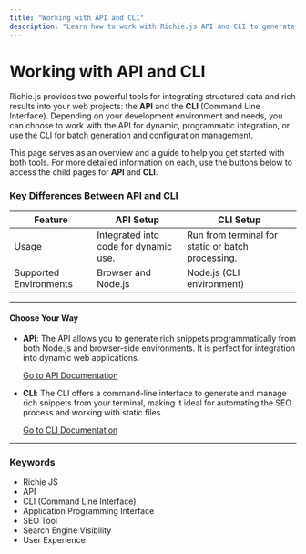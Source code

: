 ```yaml
---
title: "Working with API and CLI"
description: "Learn how to work with Richie.js API and CLI to generate rich snippets and improve SEO visibility."
---
```


# **Working with API and CLI**

Richie.js provides two powerful tools for integrating structured data and rich results into your web projects: the **API** and the **CLI** (Command Line Interface). Depending on your development environment and needs, you can choose to work with the API for dynamic, programmatic integration, or use the CLI for batch generation and configuration management.

This page serves as an overview and a guide to help you get started with both tools. For more detailed information on each, use the buttons below to access the child pages for **API** and **CLI**.

### **Key Differences Between API and CLI**


<Table id="env">
  <thead>
    <Tr>
      <Th>Feature</Th>
      <Th>API Setup</Th>
      <Th>CLI Setup</Th>
    </Tr>
  </thead>
  <tbody>
    <Tr>
      <Td>Usage</Td>
      <Td>Integrated into code for dynamic use.</Td>
      <Td>Run from terminal for static or batch processing.</Td>
    </Tr>
    <Tr>
      <Td>Supported Environments</Td>
      <Td>Browser and Node.js</Td>
      <Td>Node.js (CLI environment)</Td>
    </Tr>
  </tbody>
</Table>

---

#### **Choose Your Way**

- **API**: The API allows you to generate rich snippets programmatically from both Node.js and browser-side environments. It is perfect for integration into dynamic web applications.

  [Go to API Documentation](/docs/working-with-richie-js-api-and-cli/api)

- **CLI**: The CLI offers a command-line interface to generate and manage rich snippets from your terminal, making it ideal for automating the SEO process and working with static files.

  [Go to CLI Documentation](/docs/working-with-richie-js-api-and-cli/cli)

---

### **Keywords**


<ul className={style.keywords}>
  <li>Richie JS</li>
  <li>API</li>
  <li>CLI (Command Line Interface)</li>
  <li>Application Programming Interface</li>
  <li>SEO Tool</li>
  <li>Search Engine Visibility</li>
  <li>User Experience</li>
</ul>
